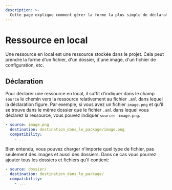 ```yaml
---
description: >-
  Cette page explique comment gérer la forme la plus simple de déclaration et de ressources dans un projet.
---
```


# Ressource en local

Une ressource en local est une ressource stockée dans le projet. Cela peut prendre la forme d'un fichier, d'un dossier, d'une image, d'un fichier de configuration, etc.


<YouTubeEmbed embedId="s4J8ymw6SOo" />


## Déclaration

Pour déclarer une ressource en local, il suffit d'indiquer dans le champ `source` le chemin vers la ressource relativement au fichier `.aml` dans lequel la déclaration figure. Par exemple, si vous avez un fichier `image.png` et qu'il se trouve dans le même dossier que le fichier `.aml` dans lequel vous déclarez la ressource, vous pouvez indiquer `source: image.png`.

<FileTree>
  <FileTree.Folder name="playbook" defaultOpen>
    <FileTree.Folder name=".git">
        <FileTree.File name="..." />
    </FileTree.Folder>
    <FileTree.Folder name=".aiop">
        <FileTree.File name="inventory_config.yml" />
        <FileTree.File name="inventory.yml" />
        <FileTree.File name="playbook.yml" />
    </FileTree.Folder>
    <FileTree.Folder name="ressources" defaultOpen>
        <FileTree.File name=".aml" />
        <FileTree.File name="image.png" />
    </FileTree.Folder>
  </FileTree.Folder>
</FileTree>

```yaml {1-2} filename="ressources/.aml"
- source: image.png
  destination: destination_dans_le_package/image.png
  compatibility:
    - ...
```

Bien entendu, vous pouvez charger n'importe quel type de fichier, pas seulement des images et aussi des dossiers. Dans ce cas vous pourrez ajouter tous les dossiers et fichiers qu'il contient:

<FileTree>
  <FileTree.Folder name="playbook" defaultOpen>
    <FileTree.Folder name=".git">
        <FileTree.File name="..." />
    </FileTree.Folder>
    <FileTree.Folder name=".aiop">
        <FileTree.File name="inventory_config.yml" />
        <FileTree.File name="inventory.yml" />
        <FileTree.File name="playbook.yml" />
    </FileTree.Folder>
    <FileTree.Folder name="ressources" defaultOpen>
        <FileTree.File name=".aml" />
      <FileTree.Folder name="dossier" defaultOpen>
        <FileTree.File name="image.png" />
      </FileTree.Folder>
    </FileTree.Folder>
  </FileTree.Folder>
</FileTree>

```yaml filename="ressources/.aml" /dossier/
- source: dossier/
  destination: destination_dans_le_package/
  compatibility:
    - ...
```
